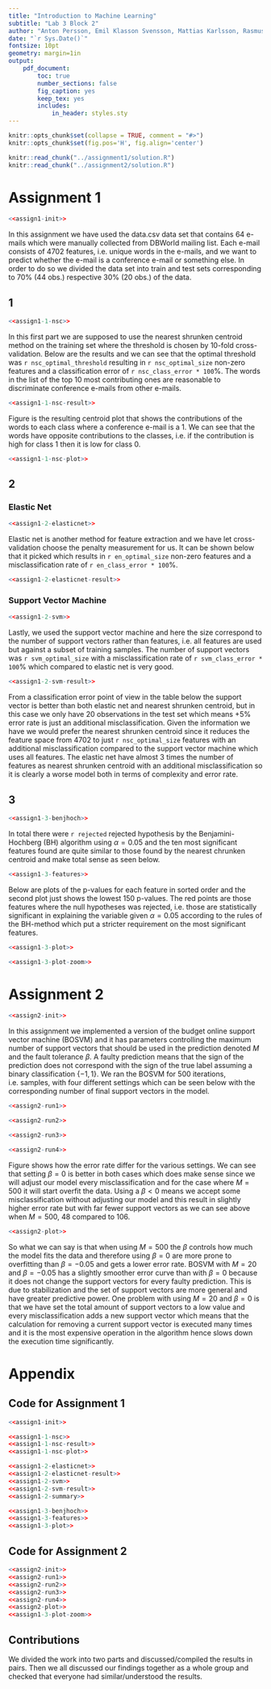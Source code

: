 ```yaml
---
title: "Introduction to Machine Learning"
subtitle: "Lab 3 Block 2"
author: "Anton Persson, Emil Klasson Svensson, Mattias Karlsson, Rasmus Holm"
date: "`r Sys.Date()`"
fontsize: 10pt
geometry: margin=1in
output:
    pdf_document:
        toc: true
        number_sections: false
        fig_caption: yes
        keep_tex: yes
        includes:
            in_header: styles.sty
---
```


```r
knitr::opts_chunk$set(collapse = TRUE, comment = "#>")
knitr::opts_chunk$set(fig.pos='H', fig.align='center')

knitr::read_chunk("../assignment1/solution.R")
knitr::read_chunk("../assignment2/solution.R")
```

\newpage

# Assignment 1
```r
<<assign1-init>>
```

In this assignment we have used the data.csv data set that contains 64 e-mails which were manually collected from DBWorld mailing list. Each e-mail consists of 4702 features, i.e. unique words in the e-mails, and we want to predict whether the e-mail is a conference e-mail or something else. In order to do so we divided the data set into train and test sets corresponding to 70\% (44 obs.) respective 30\% (20 obs.) of the data.

## 1
```r
<<assign1-1-nsc>>
```

In this first part we are supposed to use the nearest shrunken centroid method on the training set where the threshold is chosen by 10-fold cross-validation. Below are the results and we can see that the optimal threshold was `r nsc_optimal_threshold` resulting in `r nsc_optimal_size` non-zero features and a classification error of `r nsc_class_error * 100`\%. The words in the list of the top 10 most contributing ones are reasonable to discriminate conference e-mails from other e-mails.

```r
<<assign1-1-nsc-result>>
```

Figure \ref{fig:nsc} is the resulting centroid plot that shows the contributions of the words to each class where a conference e-mail is a 1. We can see that the words have opposite contributions to the classes, i.e. if the contribution is high for class 1 then it is low for class 0.

```r
<<assign1-1-nsc-plot>>
```

## 2
### Elastic Net
```r
<<assign1-2-elasticnet>>
```

Elastic net is another method for feature extraction and we have let cross-validation choose the penalty measurement for us. It can be shown below that it picked \textit{`r en_penalty`} which results in `r en_optimal_size` non-zero features and a misclassification rate of `r en_class_error * 100`\%.

```r
<<assign1-2-elasticnet-result>>
```

### Support Vector Machine
```r
<<assign1-2-svm>>
```

Lastly, we used the support vector machine and here the size correspond to the number of support vectors rather than features, i.e. all features are used but against a subset of training samples. The number of support vectors was `r svm_optimal_size` with a misclassification rate of `r svm_class_error * 100`\% which compared to elastic net is very good.

```r
<<assign1-2-svm-result>>
```

From a classification error point of view in the table below the support vector is better than both elastic net and nearest shrunken centroid, but in this case we only have 20 observations in the test set which means +5\% error rate is just an additional misclassification. Given the information we have we would prefer the nearest shrunken centroid since it reduces the feature space from 4702 to just `r nsc_optimal_size` features with an additional misclassification compared to the support vector machine which uses all features. The elastic net have almost 3 times the number of features as nearest shrunken centroid with an additional misclassification so it is clearly a worse model both in terms of complexity and error rate.

\begin{center}
```r
<<assign1-2-summary>>
```
\end{center}

## 3
```r
<<assign1-3-benjhoch>>
```

In total there were `r rejected` rejected hypothesis by the Benjamini-Hochberg (BH) algorithm using $\alpha = 0.05$ and the ten most significant features found are quite similar to those found by the nearest chrunken centroid and make total sense as seen below.

```r
<<assign1-3-features>>
```

Below are plots of the p-values for each feature in sorted order and the second plot just shows the lowest 150 p-values. The red points are those features where the null hypotheses was rejected, i.e. those are statistically significant in explaining the \textit{Conference} variable given $\alpha = 0.05$ according to the rules of the BH-method which put a stricter requirement on the most significant features.

```r
<<assign1-3-plot>>
```

```r
<<assign1-3-plot-zoom>>
```

\newpage

# Assignment 2
```r
<<assign2-init>>
```

In this assignment we implemented a version of the budget online support vector machine (BOSVM) and it has parameters controlling the maximum number of support vectors that should be used in the prediction denoted $M$ and the fault tolerance $\beta$. A faulty prediction means that the sign of the prediction does not correspond with the sign of the true label assuming a binary classification $\left \{ -1, 1 \right \}$. We ran the BOSVM for 500 iterations, i.e. samples, with four different settings which can be seen below with the corresponding number of final support vectors in the model.

```r
<<assign2-run1>>
```

```r
<<assign2-run2>>
```

```r
<<assign2-run3>>
```

```r
<<assign2-run4>>
```

Figure \ref{fig:svm_error} shows how the error rate differ for the various settings. We can see that setting $\beta = 0$ is better in both cases which does make sense since we will adjust our model every misclassification and for the case where $M = 500$ it will start overfit the data. Using a $\beta < 0$ means we accept some misclassification without adjusting our model and this result in slightly higher error rate but with far fewer support vectors as we can see above when $M = 500$, 48 compared to 106.

```r
<<assign2-plot>>
```

So what we can say is that when using $M = 500$ the $\beta$ controls how much the model fits the data and therefore using $\beta = 0$ are more prone to overfitting than $\beta = -0.05$ and gets a lower error rate. BOSVM with $M = 20$ and $\beta = -0.05$ has a slightly smoother error curve than with $\beta = 0$ because it does not change the support vectors for every faulty prediction. This is due to stabilization and the set of support vectors are more general and have greater predictive power. One problem with using $M = 20$ and $\beta = 0$ is that we have set the total amount of support vectors to a low value and every misclassification adds a new support vector which means that the calculation for removing a current support vector is executed many times and it is the most expensive operation in the algorithm hence slows down the execution time significantly.

\newpage

# Appendix
## Code for Assignment 1
```r
<<assign1-init>>

<<assign1-1-nsc>>
<<assign1-1-nsc-result>>
<<assign1-1-nsc-plot>>

<<assign1-2-elasticnet>>
<<assign1-2-elasticnet-result>>
<<assign1-2-svm>>
<<assign1-2-svm-result>>
<<assign1-2-summary>>

<<assign1-3-benjhoch>>
<<assign1-3-features>>
<<assign1-3-plot>>
```

## Code for Assignment 2
```r
<<assign2-init>>
<<assign2-run1>>
<<assign2-run2>>
<<assign2-run3>>
<<assign2-run4>>
<<assign2-plot>>
<<assign1-3-plot-zoom>>
```

## Contributions
We divided the work into two parts and discussed/compiled the results in pairs. Then we all discussed our findings together as a whole group and checked that everyone had similar/understood the results.
